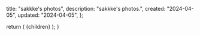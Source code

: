 
  title: "sakkke's photos",
  description: "sakkke's photos.",
  created: "2024-04-05",
  updated: "2024-04-05",
};

  return (
    <MdxLayout
      created={metadata.created}
      title={metadata.title}
      updated={metadata.updated}
    >
      {children}
    </MdxLayout>
  );
}
